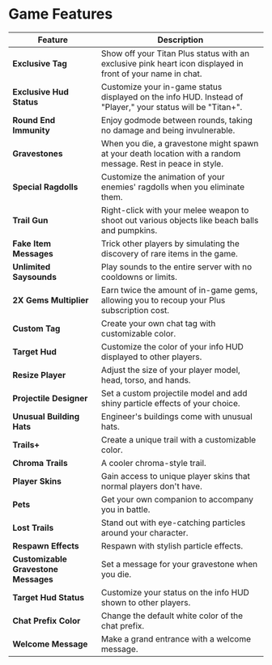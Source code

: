 # Game Features

| Feature                              | Description                                                                                                  |
| ------------------------------------ | ------------------------------------------------------------------------------------------------------------ |
| **Exclusive Tag**                    | Show off your Titan Plus status with an exclusive pink heart icon displayed in front of your name in chat.   |
| **Exclusive Hud Status**             | Customize your in-game status displayed on the info HUD. Instead of "Player," your status will be "Titan+".  |
| **Round End Immunity**               | Enjoy godmode between rounds, taking no damage and being invulnerable.                                       |
| **Gravestones**                      | When you die, a gravestone might spawn at your death location with a random message. Rest in peace in style. |
| **Special Ragdolls**                 | Customize the animation of your enemies' ragdolls when you eliminate them.                                   |
| **Trail Gun**                        | Right-click with your melee weapon to shoot out various objects like beach balls and pumpkins.               |
| **Fake Item Messages**               | Trick other players by simulating the discovery of rare items in the game.                                   |
| **Unlimited Saysounds**              | Play sounds to the entire server with no cooldowns or limits.                                                |
| **2X Gems Multiplier**               | Earn twice the amount of in-game gems, allowing you to recoup your Plus subscription cost.                   |
| **Custom Tag**                       | Create your own chat tag with customizable color.                                                            |
| **Target Hud**                       | Customize the color of your info HUD displayed to other players.                                             |
| **Resize Player**                    | Adjust the size of your player model, head, torso, and hands.                                                |
| **Projectile Designer**              | Set a custom projectile model and add shiny particle effects of your choice.                                 |
| **Unusual Building Hats**            | Engineer's buildings come with unusual hats.                                                                 |
| **Trails+**                          | Create a unique trail with a customizable color.                                                             |
| **Chroma Trails**                    | A cooler chroma-style trail.                                                                                 |
| **Player Skins**                     | Gain access to unique player skins that normal players don't have.                                           |
| **Pets**                             | Get your own companion to accompany you in battle.                                                           |
| **Lost Trails**                      | Stand out with eye-catching particles around your character.                                                 |
| **Respawn Effects**                  | Respawn with stylish particle effects.                                                                       |
| **Customizable Gravestone Messages** | Set a message for your gravestone when you die.                                                              |
| **Target Hud Status**                | Customize your status on the info HUD shown to other players.                                                |
| **Chat Prefix Color**                | Change the default white color of the chat prefix.                                                           |
| **Welcome Message**                  | Make a grand entrance with a welcome message.                                                                |
